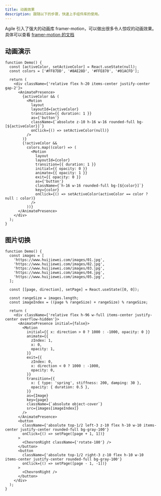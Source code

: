 ```yaml
---
title: 动画效果
description: 跟随以下的步骤，快速上手组件库的使用。
---
```


Agile 引入了强大的动画库
framer-motion，可以做出很多令人惊叹的动画效果。具体可以查看 [framer-motion 的文档](https://www.framer.com/motion/)

## 动画演示

```tsx preview
function Demo() {
  const [activeColor, setActiveColor] = React.useState(null);
  const colors = ['#FF87DD', '#8AE28D', '#FFE870', '#01ACFD'];

  return (
    <div className={'relative flex h-20 items-center justify-center gap-2'}>
      <AnimatePresence>
        {activeColor && (
          <Motion
            layout
            layoutId={activeColor}
            transition={{ duration: 1 }}
            as={'button'}
            className={`absolute z-10 h-16 w-16 rounded-full bg-[${activeColor}]`}
            onClick={() => setActiveColor(null)}
          />
        )}
        {!activeColor &&
          colors.map((color) => (
            <Motion
              layout
              layoutId={color}
              transition={{ duration: 1 }}
              initial={{ opacity: 0 }}
              animate={{ opacity: 1 }}
              exit={{ opacity: 0 }}
              as={'button'}
              className={`h-16 w-16 rounded-full bg-[${color}]`}
              key={color}
              onClick={() => setActiveColor(activeColor == color ? null : color)}
            />
          ))}
      </AnimatePresence>
    </div>
  );
}
```

## 图片切换

```tsx preview
function Demo() {
  const images = [
    'https://www.huijiewei.com/images/01.jpg',
    'https://www.huijiewei.com/images/02.jpg',
    'https://www.huijiewei.com/images/03.jpg',
    'https://www.huijiewei.com/images/04.jpg',
    'https://www.huijiewei.com/images/05.jpg',
  ];

  const [[page, direction], setPage] = React.useState([0, 0]);

  const rangeSize = images.length;
  const imageIndex = ((page % rangeSize) + rangeSize) % rangeSize;

  return (
    <div className={'relative flex h-96 w-full items-center justify-center overflow-hidden'}>
      <AnimatePresence initial={false}>
        <Motion
          initial={{ x: direction > 0 ? 1000 : -1000, opacity: 0 }}
          animate={{
            zIndex: 1,
            x: 0,
            opacity: 1,
          }}
          exit={{
            zIndex: 0,
            x: direction < 0 ? 1000 : -1000,
            opacity: 0,
          }}
          transition={{
            x: { type: 'spring', stiffness: 200, damping: 30 },
            opacity: { duration: 0.5 },
          }}
          as={Image}
          key={page}
          className={`absolute object-cover`}
          src={images[imageIndex]}
        />
      </AnimatePresence>
      <button
        className={'absolute top-1/2 left-3 z-10 flex h-10 w-10 items-center justify-center rounded-full bg-gray-100'}
        onClick={() => setPage([page + 1, 1])}
      >
        <ChevronRight className={'rotate-180'} />
      </button>
      <button
        className={'absolute top-1/2 right-3 z-10 flex h-10 w-10 items-center justify-center rounded-full bg-gray-100'}
        onClick={() => setPage([page - 1, -1])}
      >
        <ChevronRight />
      </button>
    </div>
  );
}
```
